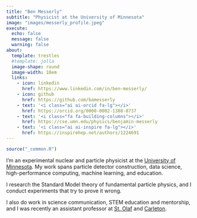 ```yaml
---
title: "Ben Messerly"
subtitle: "Physicist at the University of Minnesota"
image: "images/messerly_profile.jpeg"
execute: 
  echo: false
  message: false
  warning: false
about:
  template: trestles
  #template: jolla
  image-shape: round
  image-width: 10em
  links:
    - icon: linkedin
      href: https://www.linkedin.com/in/ben-messerly/
    - icon: github
      href: https://github.com/bamesserly
    - text: '<i class="ai ai-orcid fa-lg"></i>'
      href: https://orcid.org/0000-0002-1388-8737
    - text: '<i class="fa fa-building-columns"></i>'
      href: https://cse.umn.edu/physics/benjamin-messerly
    - text: '<i class="ai ai-inspire fa-lg"></i>'
      href: https://inspirehep.net/authors/1224691
---
```


```r
source("_common.R")
```

:::{#hero-heading}

I'm an experimental nuclear and particle physicist at the [University of
Minnesota](https://cse.umn.edu/physics). My work spans particle detector
construction, data science, high-performance computing, machine learning, and
education.

I research the Standard Model theory of fundamental particle physics, and I
conduct experiments that try to prove it wrong.

I also do work in science communication, STEM education and mentorship, and I
was recently an assistant professor at [St.
Olaf](https://wp.stolaf.edu/physics/) and
[Carleton](https://www.carleton.edu/physics-astronomy/).

:::

<!--

Some of my recent work includes building the electron tracking detector for the
Mu2e experiment, designing and building a systematics software toolkit for
general particle physics analyses, and measuring neutrino interactions at
Fermilab.

-->
